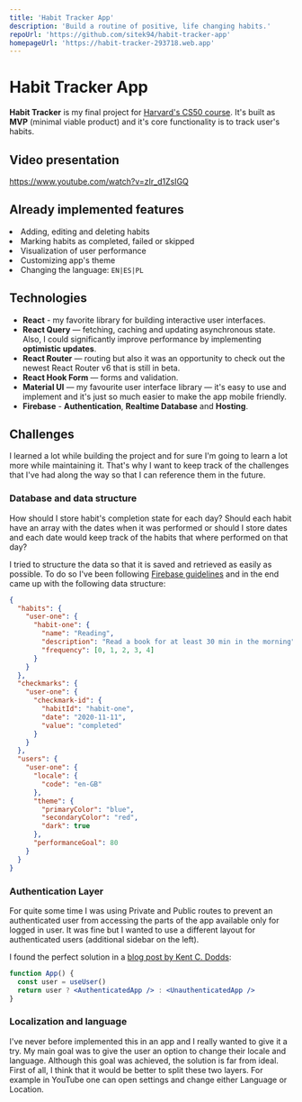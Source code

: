 ```yaml
---
title: 'Habit Tracker App'
description: 'Build a routine of positive, life changing habits.'
repoUrl: 'https://github.com/sitek94/habit-tracker-app'
homepageUrl: 'https://habit-tracker-293718.web.app'
---
```



# Habit Tracker App

**Habit Tracker** is my final project for
[Harvard's CS50 course](https://www.edx.org/course/cs50s-introduction-to-computer-science).
It's built as **MVP** (minimal viable product) and it's core functionality is to
track user's habits.

## Video presentation

https://www.youtube.com/watch?v=zIr_d1ZsIGQ

## Already implemented features

<List>
  <Li check>Adding, editing and deleting habits</Li>
  <Li check>Marking habits as completed, failed or skipped</Li>
  <Li check>Visualization of user performance</Li>
  <Li check>Customizing app's theme</Li>
  <Li check>
    Changing the language: <code>EN|ES|PL</code>
  </Li>
</List>

## Technologies

- **React** - my favorite library for building interactive user interfaces.
- **React Query** — fetching, caching and updating asynchronous state. Also, I
  could significantly improve performance by implementing **optimistic
  updates**.
- **React Router** — routing but also it was an opportunity to check out the
  newest React Router v6 that is still in beta.
- **React Hook Form** — forms and validation.
- **Material UI** — my favourite user interface library — it's easy to use and
  implement and it's just so much easier to make the app mobile friendly.
- **Firebase** - **Authentication**, **Realtime Database** and **Hosting**.

## Challenges

I learned a lot while building the project and for sure I'm going to learn a lot
more while maintaining it. That's why I want to keep track of the challenges
that I've had along the way so that I can reference them in the future.

### Database and data structure

How should I store habit's completion state for each day? Should each habit have
an array with the dates when it was performed or should I store dates and each
date would keep track of the habits that where performed on that day?

I tried to structure the data so that it is saved and retrieved as easily as
possible. To do so I've been following
[Firebase guidelines](https://firebase.google.com/docs/database/web/structure-data)
and in the end came up with the following data structure:

```json
{
  "habits": {
    "user-one": {
      "habit-one": {
        "name": "Reading",
        "description": "Read a book for at least 30 min in the morning",
        "frequency": [0, 1, 2, 3, 4]
      }
    }
  },
  "checkmarks": {
    "user-one": {
      "checkmark-id": {
        "habitId": "habit-one",
        "date": "2020-11-11",
        "value": "completed"
      }
    }
  },
  "users": {
    "user-one": {
      "locale": {
        "code": "en-GB"
      },
      "theme": {
        "primaryColor": "blue",
        "secondaryColor": "red",
        "dark": true
      },
      "performanceGoal": 80
    }
  }
}
```

### Authentication Layer

For quite some time I was using Private and Public routes to prevent an
authenticated user from accessing the parts of the app available only for logged
in user. It was fine but I wanted to use a different layout for authenticated
users (additional sidebar on the left).

I found the perfect solution in a
[blog post by Kent C. Dodds](https://kentcdodds.com/blog/authentication-in-react-applications):

```jsx
function App() {
  const user = useUser()
  return user ? <AuthenticatedApp /> : <UnauthenticatedApp />
}
```

### Localization and language

I've never before implemented this in an app and I really wanted to give it a
try. My main goal was to give the user an option to change their locale and
language. Although this goal was achieved, the solution is far from ideal. First
of all, I think that it would be better to split these two layers. For example
in YouTube one can open settings and change either Language or Location.
